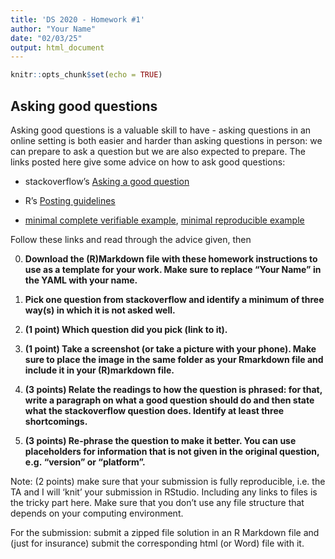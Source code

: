 ```yaml
---
title: 'DS 2020 - Homework #1'
author: "Your Name"
date: "02/03/25"
output: html_document
---
```


```r
knitr::opts_chunk$set(echo = TRUE)
```

## Asking good questions


Asking good questions is a valuable skill to have - asking questions in an online setting is both easier and harder than asking questions in person: we can prepare to ask a question but we are also expected to prepare.
The links posted here give some advice on how to ask good questions:

- stackoverflow's [Asking a good question](http://stackoverflow.com/help/how-to-ask)

- R's [Posting guidelines](https://www.r-project.org/posting-guide.html)

- [minimal complete verifiable example](https://stackoverflow.com/help/mcve), [minimal reproducible example](https://www.tidyverse.org/help/)


Follow these links and read through the advice given, then

0. **Download the (R)Markdown file with these homework instructions to use as a template for your work.
Make sure to replace "Your Name" in the YAML with your name.**


1. **Pick one question from stackoverflow and identify a minimum of three way(s) in which it is not asked well.**

2. **(1 point) Which question did you pick (link to it).** 

3. **(1 point) Take a screenshot (or take a picture with your phone). Make sure to place the image in the same folder as your Rmarkdown file  and include it in your (R)markdown file.**

3. **(3 points) Relate the readings to how the question is phrased: for that, write a paragraph on what a good question should do and then state what the stackoverflow question does. Identify at least three shortcomings.**

4. **(3 points) Re-phrase the question to make it better. You can use placeholders for information that is not given in the original question, e.g. "version" or "platform".**
 

Note: (2 points) make sure that your submission is fully reproducible, i.e. the TA and I will 'knit' your submission in RStudio. Including any links to files is the tricky part here. Make sure that you don't use any file structure that depends on your computing environment.


For the submission: submit a zipped file  solution in an R Markdown file and (just for insurance) submit the corresponding html (or Word) file with it. 



